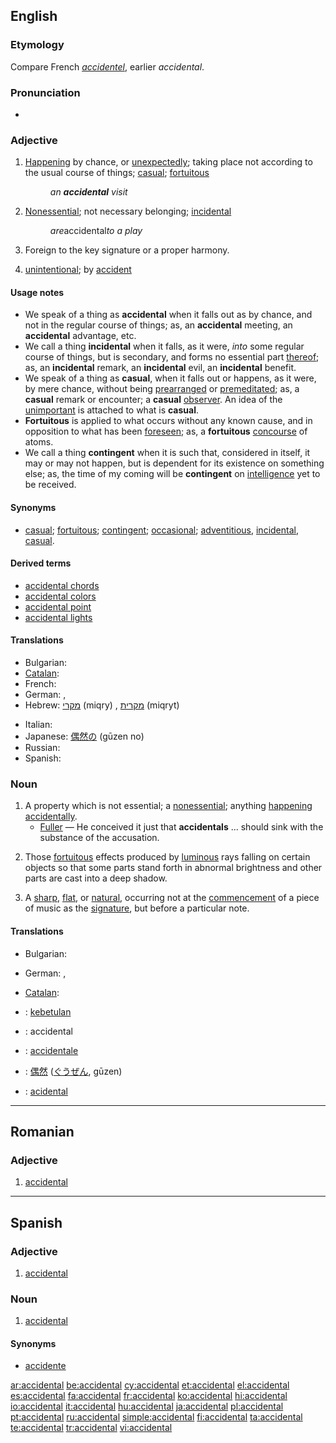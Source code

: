 ==English==

===Etymology===
Compare French ''[[accidentel]]'', earlier ''accidental''.

===Pronunciation===
* {{audio|en-us-accidental.ogg|Audio (US)}}

===Adjective===
{{en-adj}}

# [[happening|Happening]] by chance, or [[unexpectedly]]; taking place not according to the usual course of things; [[casual]]; [[fortuitous]]
#: ''an '''accidental''' visit''
# [[nonessential|Nonessential]]; not necessary belonging; [[incidental]]
#: ''are ''accidental'' to a play''
# {{music}} Foreign to the key signature or a proper harmony.
# [[unintentional]]; by [[accident]]

====Usage notes====
* We speak of a thing as '''accidental''' when it falls out as by chance, and not in the regular course of things; as, an '''accidental''' meeting, an '''accidental''' advantage, etc.
* We call a thing '''incidental''' when it falls, as it were, ''into'' some regular course of things, but is secondary, and forms no essential part [[thereof]]; as, an '''incidental''' remark, an '''incidental''' evil, an '''incidental''' benefit.
* We speak of a thing as '''casual''', when it falls out or happens, as it were, by mere chance, without being [[prearranged]] or [[premeditated]]; as, a '''casual''' remark or encounter; a '''casual''' [[observer]]. An idea of the [[unimportant]] is attached to what is '''casual'''.
* '''Fortuitous''' is applied to what occurs without any known cause, and in opposition to what has been [[foreseen]]; as, a '''fortuitous''' [[concourse]] of atoms.
* We call a thing '''contingent''' when it is such that, considered in itself, it may or may not happen, but is dependent for its existence on something else; as, the time of my coming will be '''contingent''' on [[intelligence]] yet to be received.

====Synonyms====
* [[casual]]; [[fortuitous]]; [[contingent]]; [[occasional]]; [[adventitious]], [[incidental]], [[casual]].

====Derived terms====
{{rfc|create separate entries}}
* [[accidental chords]] <!-- ''(Music):'' those which contain one or more tones foreign to their proper harmony -->
* [[accidental colors]] <!-- ''(Optics):'' colors [[depending]] on the [[hypersensibility]] of the [[retina]] of the eye for [[complementary]] colors. They are [[purely]] [[subjective]] sensations of color which often result from the [[contemplation]] of [[actually]] colored bodies -->
* [[accidental point]] <!-- ''(Perspective):'' the point in which a right line, drawn from the eye, parallel to a given right line, cuts the [[perspective]] plane; so called to distinguish it from the principal point, or point of view, where a line drawn from the eye perpendicular to the perspective plane meets this plane -->
* [[accidental lights]] <!-- ''(Painting):'' secondary lights; effects of light other than ordinary [[daylight]], such as the rays of the sun [[darting]] through a cloud, or between the leaves of trees; the effect of [[moonlight]], [[candlelight]], or burning bodies - [[Fairholt]] -->

====Translations====
{{trans-top|happening by chance}}
* Bulgarian: {{t|bg|случаен}}
* [[Catalan]]: {{t-|ca|accidental|m|f}}
* French: {{t+|fr|accidentel}}
* German: {{t+|de|versehentlich}}, {{t+|de|zufällig}}
* Hebrew: [[מקרי]] (miqry) {{m}}, [[מקרית]] (miqryt) {{f}}
{{trans-mid}}
* Italian: {{t|it|accidentale}}
* Japanese: [[偶然の]] (gūzen no)
* Russian: {{t+|ru|случайный|tr=slučájnyj}}
* Spanish: {{t|es|accidental}}
{{trans-bottom}}

===Noun===
{{en-noun}}

# A property which is not essential; a [[nonessential]]; anything [[happening]] [[accidentally]].
#* [[Fuller]] — He conceived it just that '''accidentals''' ... should sink with the substance of the accusation.
# {{context|in plural|painting}} Those [[fortuitous]] effects produced by [[luminous]] rays falling on certain objects so that some parts stand forth in abnormal brightness and other parts are cast into a deep shadow.
# {{music}} A [[sharp]], [[flat]], or [[natural]], occurring not at the [[commencement]] of a piece of music as the [[signature]], but before a particular note.

====Translations====
{{trans-top|a property which is not essential}}
* Bulgarian: {{t|bg|несъществено качество}}
{{trans-mid}}
* German: {{t+|de|Zufall|m}}, {{t-|de|Versehen|n}}
{{trans-bottom}}

{{trans-top|(in plural, painting)}}
{{trans-mid}}
{{trans-bottom}}

{{trans-top|(music)}}
* [[Catalan]]: {{t-|ca|accident|m}}
{{trans-mid}}
{{trans-bottom}}

{{checktrans-top}}
* {{ttbc|Indonesian}}: [[kebetulan]]
* {{ttbc|Interlingua}}: accidental
* {{ttbc|Italian}}: [[accidentale]]
* {{ttbc|Japanese}}: [[偶然]] ([[ぐうぜん]], gūzen)
* {{ttbc|Portuguese}}: [[acidental]]
{{trans-bottom}}

----
==Romanian==

===Adjective===
{{ro-adj|mn}}

# [[#English|accidental]] 


----
==Spanish==

===Adjective===
{{es-adj|pl=accidentales}}

# [[accidental]]

===Noun===
{{es-noun-m|pl=accidentales}}

# {{music|lang=es}} [[accidental]]

====Synonyms====
* [[accidente]]

[[ar:accidental]]
[[be:accidental]]
[[cy:accidental]]
[[et:accidental]]
[[el:accidental]]
[[es:accidental]]
[[fa:accidental]]
[[fr:accidental]]
[[ko:accidental]]
[[hi:accidental]]
[[io:accidental]]
[[it:accidental]]
[[hu:accidental]]
[[ja:accidental]]
[[pl:accidental]]
[[pt:accidental]]
[[ru:accidental]]
[[simple:accidental]]
[[fi:accidental]]
[[ta:accidental]]
[[te:accidental]]
[[tr:accidental]]
[[vi:accidental]]